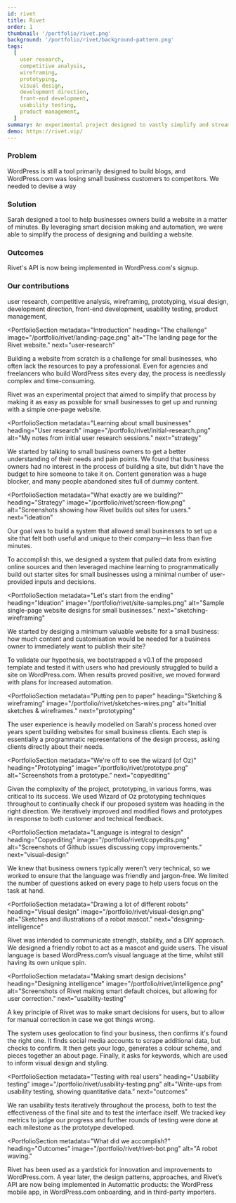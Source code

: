 ```yaml
---
id: rivet
title: Rivet
order: 1
thumbnail: '/portfolio/rivet.png'
background: '/portfolio/rivet/background-pattern.png'
tags:
  [
    user research,
    competitive analysis,
    wireframing,
    prototyping,
    visual design,
    development direction,
    front-end development,
    usability testing,
    product management,
  ]
summary: An experimental project designed to vastly simplify and streamline the WordPress site-building process for small business owners by using technology to automate design decisions.
demo: https://rivet.vip/
---
```


<PortfolioSummary next="the-challenge">

  <div>

  ### <Icon name="radio" />Problem
  WordPress is still a tool primarily designed to build blogs, and WordPress.com was losing small business customers to competitors. We needed to devise a way
  </div>

  <div>

  ### <Icon name="life-buoy" />Solution
  Sarah designed a tool to help businesses owners build a website in a matter of minutes. By leveraging smart decision making and automation, we were able to simplify the process of designing and building a website.
  </div>

  <div>

  ### <Icon name="star" />Outcomes
  Rivet's API is now being implemented in WordPress.com's signup.
  </div>

  <div>

  ### <Icon name="coffee" />Our contributions
  user research,
  competitive analysis,
  wireframing,
  prototyping,
  visual design,
  development direction,
  front-end development,
  usability testing,
  product management,
  </div>
</PortfolioSummary>

<ImagePanel dark alt="A mockup showing screenshots of the design system documentation site on a desktop, tablet, and phone." image="/portfolio/rivet/device-mockup-pdf.png" />

<PortfolioSection
  metadata="Introduction"
  heading="The challenge"
  image="/portfolio/rivet/landing-page.png"
  alt="The landing page for the Rivet website."
  next="user-research"
>

  Building a website from scratch is a challenge for small businesses, who often lack the resources to pay a professional. Even for agencies and freelancers who build WordPress sites every day, the process is needlessly complex and time-consuming.

  Rivet was an experimental project that aimed to simplify that process by making it as easy as possible for small businesses to get up and running with a simple one-page website.

</PortfolioSection>

<PortfolioSection
  metadata="Learning about small businesses"
  heading="User research"
  image="/portfolio/rivet/initial-research.png"
  alt="My notes from initial user research sessions."
  next="strategy"
>

  We started by talking to small business owners to get a better understanding of their needs and pain points. We found that business owners had no interest in the process of building a site, but didn’t have the budget to hire someone to take it on. Content generation was a huge blocker, and many people abandoned sites full of dummy content.
</PortfolioSection>


<PortfolioSection
  metadata="What exactly are we building?"
  heading="Strategy"
  image="/portfolio/rivet/screen-flow.png"
  alt="Screenshots showing how Rivet builds out sites for users."
  next="ideation"
  >

  Our goal was to build a system that allowed small businesses to set up a site that felt both useful and unique to their company—in less than five minutes.

  To accomplish this, we designed a system that pulled data from existing online sources and then leveraged machine learning to programmatically build out starter sites for small businesses using a minimal number of user-provided inputs and decisions.
  </PortfolioSection>

<PortfolioSection
  metadata="Let's start from the ending"
  heading="Ideation"
  image="/portfolio/rivet/site-samples.png"
  alt="Sample single-page website designs for small businesses."
  next="sketching-wireframing"
  >

  We started by desiging a minimum valuable website for a small business: how much content and customisation would be needed for a business owner to immediately want to publish their site?

  To validate our hypothesis, we bootstrapped a v0.1 of the proposed template and tested it with users who had previously struggled to build a site on WordPress.com. When results proved positive, we moved forward with plans for increased automation.
</PortfolioSection>

<PortfolioSection
  metadata="Putting pen to paper"
  heading="Sketching & wireframing"
  image="/portfolio/rivet/sketches-wires.png"
  alt="Initial sketches & wireframes."
  next="prototyping"
  >

  The user experience is heavily modelled on Sarah's process honed over years spent building websites for small business clients. Each step is essentially a programmatic representations of the design process, asking clients directly about their needs.
</PortfolioSection>

<PortfolioSection
  metadata="We're off to see the wizard (of Oz)"
  heading="Prototyping"
  image="/portfolio/rivet/prototype.png"
  alt="Screenshots from a prototype."
  next="copyediting"
  >

  Given the  complexity of the project, prototyping, in various forms, was critical to its success. We used Wizard of Oz prototyping techniques throughout to continually check if our proposed system was heading in the right direction. We iteratively improved and modified flows and prototypes in response to both customer and technical feedback.
</PortfolioSection>


<PortfolioSection
  metadata="Language is integral to design"
  heading="Copyediting"
  image="/portfolio/rivet/copyedits.png"
  alt="Screenshots of Github issues discussing copy improvements."
  next="visual-design"
  >

  We knew that business owners typically weren't very technical, so we worked to ensure that the language was friendly and jargon-free. We limited the number of questions asked on every page to help users focus on the task at hand.

</PortfolioSection>

<PortfolioSection
  metadata="Drawing a lot of different robots"
  heading="Visual design"
  image="/portfolio/rivet/visual-design.png"
  alt="Sketches and illustrations of a robot mascot."
  next="designing-intelligence"
  >

  Rivet was intended to communicate strength, stability, and a DIY approach. We  designed a friendly robot to act as a mascot and guide users. The visual language is based WordPress.com’s visual language at the time, whilst still having its own unique spin.

</PortfolioSection>

<PortfolioSection
  metadata="Making smart design decisions"
  heading="Designing intelligence"
  image="/portfolio/rivet/intelligence.png"
  alt="Screenshots of Rivet making smart default choices, but allowing for user correction."
  next="usability-testing"
  >

  A key principle of Rivet was to make smart decisions for users, but to allow for manual correction in case we got things wrong.

  The system uses geolocation to find your business, then confirms it's found the right one. It finds social media accounts to scrape additional data, but checks to confirm. It then gets your logo, generates a colour scheme, and pieces together an about page. Finally, it asks for keywords, which are used to inform visual design and styling.

</PortfolioSection>

<PortfolioSection
  metadata="Testing with real users"
  heading="Usability testing"
  image="/portfolio/rivet/usability-testing.png"
  alt="Write-ups from usability testing, showing quantitative data."
  next="outcomes"
  >

  We ran usability tests iteratively throughout the process, both to test the effectiveness of the final site and to test the interface itself. We tracked key metrics to judge our progress and further rounds of testing were done at each milestone as the prototype developed.

</PortfolioSection>

<PortfolioSection
  metadata="What did we accomplish?"
  heading="Outcomes"
  image="/portfolio/rivet/rivet-bot.png"
  alt="A robot waving."
  >

  Rivet has been used as a yardstick for innovation and improvements to WordPress.com. A year later, the design patterns, approaches, and Rivet’s API are now being implemented in Automattic products: the WordPress mobile app, in WordPress.com onboarding, and in third-party importers.
</PortfolioSection>
